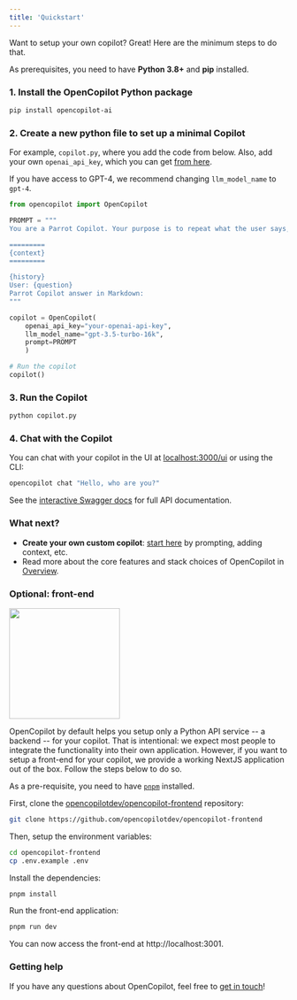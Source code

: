 ```yaml
---
title: 'Quickstart'
---
```


Want to setup your own copilot? Great! Here are the minimum steps to do that.

As prerequisites, you need to have **Python 3.8+** and **pip** installed.

### 1. Install the OpenCopilot Python package

```bash
pip install opencopilot-ai
```

### 2. Create a new python file to set up a minimal Copilot
For example, `copilot.py`, where you add the code from below. Also, add your own `openai_api_key`, which you can get [from here](https://platform.openai.com/account/api-keys).

If you have access to GPT-4, we recommend changing `llm_model_name` to `gpt-4`.

```python
from opencopilot import OpenCopilot

PROMPT = """
You are a Parrot Copilot. Your purpose is to repeat what the user says, but in a different wording.

=========
{context}
=========

{history}
User: {question}
Parrot Copilot answer in Markdown:
"""

copilot = OpenCopilot(
    openai_api_key="your-openai-api-key",
    llm_model_name="gpt-3.5-turbo-16k",
    prompt=PROMPT
    )

# Run the copilot
copilot()
```

### 3. Run the Copilot

```bash
python copilot.py
```

### 4. Chat with the Copilot
You can chat with your copilot in the UI at [localhost:3000/ui](http://localhost:3000/ui) or using the CLI:

```bash
opencopilot chat "Hello, who are you?"
```
See the [interactive Swagger docs](http://localhost:3000/docs#/Chat/handle_conversation_v0_conversation__conversation_id__post) for full API documentation.

### What next?

* **Create your own custom copilot**: [start here](/create/) by prompting, adding context, etc.
* Read more about the core features and stack choices of OpenCopilot in [Overview](/welcome/overview).


### Optional: front-end

<img height="200" src="/images/opencopilot_frontend.png" />

OpenCopilot by default helps you setup only a Python API service -- a backend -- for your copilot. That is intentional: we expect most people to integrate the functionality into their own application. However, if you want to setup a front-end for your copilot, we provide a working NextJS application out of the box. Follow the steps below to do so.

As a pre-requisite, you need to have [`pnpm`](https://pnpm.io/) installed.

First, clone the [opencopilotdev/opencopilot-frontend](https://github.com/opencopilotdev/opencopilot-frontend) repository:

```bash
git clone https://github.com/opencopilotdev/opencopilot-frontend
```

Then, setup the environment variables:

```bash
cd opencopilot-frontend
cp .env.example .env
```

Install the dependencies:

```bash
pnpm install
```

Run the front-end application:

```bash
pnpm run dev
```

You can now access the front-end at http://localhost:3001.

### Getting help

If you have any questions about OpenCopilot, feel free to [get in touch](/welcome/introduction#getting-help)!
